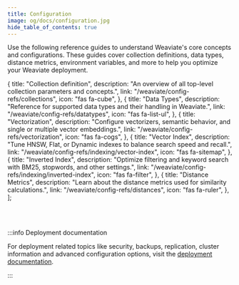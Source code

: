 ```yaml
---
title: Configuration
image: og/docs/configuration.jpg
hide_table_of_contents: true
---
```


Use the following reference guides to understand Weaviate's core concepts and configurations. These guides cover collection definitions, data types, distance metrics, environment variables, and more to help you optimize your Weaviate deployment.


  {
    title: "Collection definition",
    description:
      "An overview of all top-level collection parameters and concepts.",
    link: "/weaviate/config-refs/collections",
    icon: "fas fa-cube",
  },
  {
    title: "Data Types",
    description:
      "Reference for supported data types and their handling in Weaviate.",
    link: "/weaviate/config-refs/datatypes",
    icon: "fas fa-list-ul",
  },
  {
    title: "Vectorization",
    description:
      "Configure vectorizers, semantic behavior, and single or multiple vector embeddings.",
    link: "/weaviate/config-refs/vectorization",
    icon: "fas fa-cogs",
  },
  {
    title: "Vector Index",
    description:
      "Tune HNSW, Flat, or Dynamic indexes to balance search speed and recall.",
    link: "/weaviate/config-refs/indexing/vector-index",
    icon: "fas fa-sitemap",
  },
  {
    title: "Inverted Index",
    description:
      "Optimize filtering and keyword search with BM25, stopwords, and other settings.",
    link: "/weaviate/config-refs/indexing/inverted-index",
    icon: "fas fa-filter",
  },
  {
    title: "Distance Metrics",
    description:
      "Learn about the distance metrics used for similarity calculations.",
    link: "/weaviate/config-refs/distances",
    icon: "fas fa-ruler",
  },
];

<br />
<CardsSection items={mainReferencesData} />
<br />

:::info Deployment documentation

For deployment related topics like security, backups, replication, cluster information and advanced configuration options, visit the [deployment documentation](/docs/deploy/configuration/index.mdx).

:::
